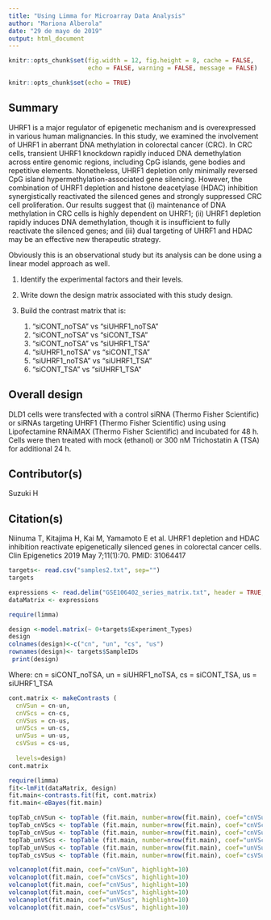 ```yaml
---
title: "Using Limma for Microarray Data Analysis"
author: "Mariona Alberola"
date: "29 de mayo de 2019"
output: html_document
---
```


```r
knitr::opts_chunk$set(fig.width = 12, fig.height = 8, cache = FALSE,
                      echo = FALSE, warning = FALSE, message = FALSE)
```

```r
knitr::opts_chunk$set(echo = TRUE)
```
## Summary	
UHRF1 is a major regulator of epigenetic mechanism and is overexpressed in various human malignancies. In this study, we examined the involvement of UHRF1 in aberrant DNA methylation in colorectal cancer (CRC). In CRC cells, transient UHRF1 knockdown rapidly induced DNA demethylation across entire genomic regions, including CpG islands, gene bodies and repetitive elements. Nonetheless, UHRF1 depletion only minimally reversed CpG island hypermethylation-associated gene silencing. However, the combination of UHRF1 depletion and histone deacetylase (HDAC) inhibition synergistically reactivated the silenced genes and strongly suppressed CRC cell proliferation. Our results suggest that (i) maintenance of DNA methylation in CRC cells is highly dependent on UHRF1; (ii) UHRF1 depletion rapidly induces DNA demethylation, though it is insufficient to fully reactivate the silenced genes; and (iii) dual targeting of UHRF1 and HDAC may be an effective new therapeutic strategy.
 
Obviously this is an observational study but its analysis can be done using a linear model approach as well.

1. Identify the experimental factors and their levels.
2. Write down the design matrix associated with this study design.
3. Build the contrast matrix that is:

  
    1. "siCONT_noTSA" vs “siUHRF1_noTSA”
    2. “siCONT_noTSA" vs “siCONT_TSA”
    3. “siCONT_noTSA" vs "siUHRF1_TSA"
    4. "siUHRF1_noTSA" vs "siCONT_TSA"
    5. "siUHRF1_noTSA" vs "siUHRF1_TSA"
    6. "siCONT_TSA" vs "siUHRF1_TSA"
 

## Overall design	
DLD1 cells were transfected with a control siRNA (Thermo Fisher Scientific) or siRNAs targeting UHRF1 (Thermo Fisher Scientific) using using Lipofectamine RNAiMAX (Thermo Fisher Scientific) and incubated for 48 h. Cells were then treated with mock (ethanol) or 300 nM Trichostatin A (TSA) for additional 24 h.
 	
## Contributor(s)	
Suzuki H

## Citation(s)	
Niinuma T, Kitajima H, Kai M, Yamamoto E et al. UHRF1 depletion and HDAC inhibition reactivate epigenetically silenced genes in colorectal cancer cells. Clin Epigenetics 2019 May 7;11(1):70. PMID: 31064417

    

```r
targets<- read.csv("samples2.txt", sep="")
targets
```

```r
expressions <- read.delim("GSE106402_series_matrix.txt", header = TRUE, row.names = 1)
dataMatrix <- expressions
```

```r
require(limma)

design <-model.matrix(~ 0+targets$Experiment_Types)
design
colnames(design)<-c("cn", "un", "cs", "us")
rownames(design)<- targets$SampleIDs 
 print(design)
```
Where: 
cn = siCONT_noTSA, 
un = siUHRF1_noTSA, 
cs = siCONT_TSA, 
us = siUHRF1_TSA

```r
cont.matrix <- makeContrasts (
  cnVSun = cn-un,
  cnVScs = cn-cs,
  cnVSus = cn-us,
  unVScs = un-cs,
  unVSus = un-us,
  csVSus = cs-us,
  
  levels=design)
cont.matrix
```

```r
require(limma)
fit<-lmFit(dataMatrix, design)
fit.main<-contrasts.fit(fit, cont.matrix)
fit.main<-eBayes(fit.main)
```

```r
topTab_cnVSun <- topTable (fit.main, number=nrow(fit.main), coef="cnVSun", adjust="fdr"); head(topTab_cnVSun)
topTab_cnVScs <- topTable (fit.main, number=nrow(fit.main), coef="cnVScs", adjust="fdr"); head(topTab_cnVScs)
topTab_cnVSus <- topTable (fit.main, number=nrow(fit.main), coef="cnVSus", adjust="fdr"); head(topTab_cnVSus)
topTab_unVScs <- topTable (fit.main, number=nrow(fit.main), coef="unVScs", adjust="fdr"); head(topTab_unVScs)
topTab_unVSus <- topTable (fit.main, number=nrow(fit.main), coef="unVSus", adjust="fdr"); head(topTab_unVSus)
topTab_csVSus <- topTable (fit.main, number=nrow(fit.main), coef="csVSus", adjust="fdr"); head(topTab_csVSus)
```
     
```r
volcanoplot(fit.main, coef="cnVSun", highlight=10)
volcanoplot(fit.main, coef="cnVScs", highlight=10)
volcanoplot(fit.main, coef="cnVSus", highlight=10)
volcanoplot(fit.main, coef="unVScs", highlight=10)
volcanoplot(fit.main, coef="unVSus", highlight=10)
volcanoplot(fit.main, coef="csVSus", highlight=10)
```

